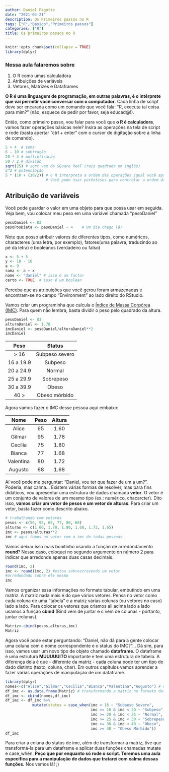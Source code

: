 ```yaml
---
author: Daniel Pagotto
date: "2021-04-21"
description: Os Primeiros passos no R
tags: ["R","Básico","Primeiros passos"]
categories: ["R"]
title: Os primeiros passos no R
---
```



```r
knitr::opts_chunk$set(collapse = TRUE)
library(dplyr)
```

### Nessa aula falaremos sobre 

1. O R como umas calculadora
2. Atribuições de variáveis 
3. Vetores, Matrizes e Dataframes


**O R é uma linguagem de programação, em outras palavras, é o intérprete que vai permitir você conversar com o computador**. Cada linha de script deve ser encarada como um comando que você fala: "R, executa tal coisa para mim?" (não, esquece de pedir por favor, seja educad@!). 

Então, como primeiro passo, vou falar para você que **o R é calculadora**, vamos fazer operações básicas nele? Insira as operações na tela de script e rode (basta apertar "ctrl + enter" com o cursor de digitação sobre a linha de comando). 

```r
5 + 4  # soma
6 - 10 # subtração
20 * 4 # multiplicação
50 / 2 # divisão
sqrt(25) # sqrt vem de SQuare RooT (raiz quadrada em inglês)
5^2 # potenciação
5 * (10 + (10/2)) # o R interpreta a ordem das operações igual você aprendeu lá na escola!
                  # Você pode usar parênteses para controlar a ordem das operações
```


## Atribuição de variáveis 

Você pode guardar o valor em uma objeto para que possa usar em seguida. Veja bem, vou colocar meu peso em uma variável chamada "pesoDaniel"

```r
pesoDaniel <- 83
pesoPosDieta <- pesoDaniel - 4    # Um dia chego lá!
```

Note que posso atribuir valores de diferentes tipos, como numéricos, characteres (uma letra, por exemplo), fatores(uma palavra, traduzindo ao pé da letra) e booleanos (verdadeiro ou falso)

```r
x <- 5 + 5
y <- 10 - 16
a <- 9
soma <- a + x
nome <- "daniel" # isso é um factor
certo <- TRUE  # isso é um boolean
```

Perceba que as atribuições que você gerou foram armazenadas e encontram-se no campo "Environment" ao lado direito do RStudio. 

Vamos criar um programinha que calcula o [Índice de Massa Corpórea (IMC)](https://www.tuasaude.com/imc/). Para quem não lembra, basta dividir o peso pelo quadrado da altura. 

```r
pesoDaniel <- 83
alturaDaniel <- 1.78  
imcDaniel <- pesoDaniel/alturaDaniel**2
imcDaniel
```

|    Peso    	|     Status     	|
|:----------:	|:--------------:	|
|    > 16    	| Subpeso severo 	|
| 16 a 19.9 	|     Subpeso    	|
| 20 a 24.9 	|     Normal     	|
| 25 a 29.9 	|    Sobrepeso   	|
| 30 a 39.9 	|      Obeso     	|
|    40 >    	|  Obeso mórbido 	|

Agora vamos fazer o IMC desse pessoa aqui embaixo: 


|    Nome   | Peso | Altura |
|:---------:|:----:|:------:|
|   Alice   |  65  |  1.60  |
|   Gilmar  |  95  |  1.78  |
|  Cecília  |  75  |  1.80  |
|   Bianca  |  77  |  1.68  |
| Valentina |  80  |  1.72  |
|  Augusto  |  68  |  1.68  |
 
Aí você pode me perguntar: "Daniel, vou ter que fazer de um a um?". Poderia, mas calma... Existem várias formas de resolver, mas para fins didáticos, vou apresentar uma estrutura de dados chamada **vetor**. O vetor é um conjunto de valores de um mesmo tipo (ex.: numérico, chacarcter). Dito isso, **vamos criar um vetor de pesos e um vetor de alturas**. Para criar um vetor, basta fazer como descrito abaixo. 


```r
# trabalhando com vetores
pesos <- c(56, 95, 65, 77, 80, 68)
alturas <- c(1.60, 1.78, 1.80, 1.68, 1.72, 1.65)
imc <- pesos/alturas**2
imc # aqui temos um vetor com o imc de todas pessoas
```

Vamos deixar isso mais bonitinho usando a função de arredondamento **round**? Nesse caso, coloquei no segundo argumento on número 2 para indicar que arredonde apenas duas casas decimais. 

```r
round(imc, 2)
imc <- round(imc, 2) #estou sobrescrevendo um vetor
#arredondado sobre ele mesmo
imc
```

Vamos organizar essa informações no formato tabular, embutindo em uma matriz. A matriz nada mais é do que vários vetores. Pensa no vetor como cada coluna de uma "tabela" e a matriz várias colunas (ou vetores no caso) lado a lado. Para colocar os vetores que criamos ali acima lado a lado usamos a função **cbind** (Bind vem de juntar e c vem de colunas - portanto, juntar colunas). 

```r
Matriz<-cbind(pesos,alturas,imc)
Matriz
```

Agora você pode estar perguntando: "Daniel, não dá para a gente colocar uma coluna com o nome correspondente e o status do IMC?"... Dá sim, para isso, vamos usar um novo tipo de objeto chamado **dataframe**. O dataframe é uma estrutura **MUUUUUITO** importante e tem uma estrutura de tabela. A diferença dela é que - diferente da matriz - cada coluna pode ter um tipo de dado distinto (texto, coluna, char). Em outros capítulos vamos aprender a fazer várias operações de manipulação de um dataframe. 


```r
library(dplyr)
nomes<-c("Alice","Gilmar","Cecilia","Bianca","Valentina","Augusto") # criando o vetor de nomes
df_imc <- as.data.frame(Matriz) # transformando a matriz no formato dataframe
df_imc <- cbind(nomes,df_imc)
df_imc <- df_imc %>% 
            mutate(status = case_when(imc < 16 ~ "Subpeso Severo",
                                      imc >= 16 & imc < 20 ~ "Subpeso",
                                      imc >= 20 & imc < 25 ~ "Normal",
                                      imc >= 25 & imc < 30 ~ "Sobrepeso",
                                      imc >= 30 & imc < 40 ~ "Obeso",
                                      imc >= 40 ~ "Obeso Mórbido"))
df_imc
```

Para criar a coluna do status de imc, além de transformar a matriz, tive que transformá-la para um dataframe e aplicar duas funções chamadas mutate e case_when. **Peço que por enquanto só rode o script. Teremos uma aula específica para a manipulação de dados que tratarei com calma dessas funções.** Nos vemos lá! ;) 

